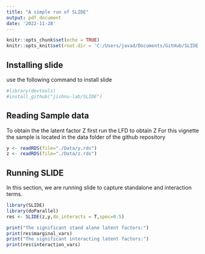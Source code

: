 ```yaml
---
title: "A simple run of SLIDE"
output: pdf_document
date: '2022-11-28'
---
```


```r
knitr::opts_chunk$set(echo = TRUE)
knitr::opts_knit$set(root.dir = 'C:/Users/javad/Documents/GitHub/SLIDE')
```

## Installing slide 
use the following command to install slide

```r
#library(devtools)
#install_github("jishnu-lab/SLIDE")
```




## Reading Sample data
To obtain the the latent factor Z first run the LFD to obtain Z
For this vignette the sample is located in the data folder of the github repository

```r

y <- readRDS(file="./Data/y.rds")
z <- readRDS(file="./Data/z.rds")

```
## Running SLIDE

In this section, we are running slide to capture standalone and interaction terms.

```r

library(SLIDE)
library(doParallel)
res <- SLIDE(z,y,do_interacts = T,spec=0.5)

print("The significant stand alone latent factors:")
print(res$marginal_vars)
print("The significant interacting latent factors:")
print(res$interaction_vars)

```